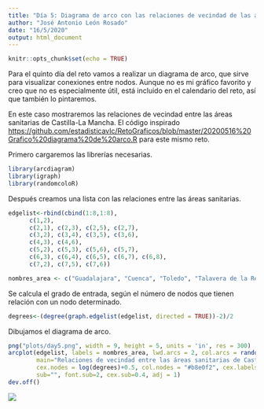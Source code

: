 ```yaml
---
title: "Día 5: Diagrama de arco con las relaciones de vecindad de las áreas sanitarias de Castilla-La Mancha"
author: "José Antonio León Rosado"
date: "16/5/2020"
output: html_document
---
```


```r
knitr::opts_chunk$set(echo = TRUE)
```


Para el quinto día del reto vamos a realizar un diagrama de arco, que sirve para visualizar conexiones entre nodos. Aunque no es mi gráfico favorito y creo que no es especialmente útil, está incluido en el calendario del reto, así que también lo pintaremos.

En este caso mostraremos las relaciones de vecindad entre las áreas sanitarias de Castilla-La Mancha. El código inspirado [https://github.com/estadisticavlc/RetoGraficos/blob/master/20200516%20Grafico%20diagrama%20de%20arco.R](en el que ha compartido la Oficina de Estadística del Ayuntamiento de Valencia) para este mismo reto.

Primero cargaremos las librerías necesarias.

```r
library(arcdiagram)
library(igraph)
library(randomcoloR)
```

Después creamos una lista con las relaciones entre las áreas sanitarias.

```r
edgelist<-rbind(cbind(1:8,1:8),
      c(1,2),
      c(2,1), c(2,3), c(2,5), c(2,7),
      c(3,2), c(3,4), c(3,5), c(3,6),
      c(4,3), c(4,6),
      c(5,2), c(5,3), c(5,6), c(5,7),
      c(6,3), c(6,4), c(6,5), c(6,7), c(6,8),
      c(7,2), c(7,5), c(7,6))

nombres_area <- c("Guadalajara", "Cuenca", "Toledo", "Talavera de la Reina", "Mancha Centro", "Ciudad Real", "Albacete", "Puertollano")
```

Se calcula el grado de entrada, según el número de nodos que tienen relación con un nodo determinado.

```r
degrees<-(degree(graph.edgelist(edgelist, directed = TRUE))-2)/2
```

Dibujamos el diagrama de arco.

```r
png("plots/day5.png", width = 9, height = 5, units = 'in', res = 300)
arcplot(edgelist, labels = nombres_area, lwd.arcs = 2, col.arcs = randomColor(length(edgelist),hue="blue"),
        main="Relaciones de vecindad entre las áreas sanitarias de Castilla-La Mancha",font.main=2,  
        cex.nodes = log(degrees)+0.5, col.nodes = "#b8e0f2", cex.labels = 0.6,
        sub="", font.sub=2, cex.sub=0.4, adj = 1)
dev.off()
```

![](https://raw.githubusercontent.com/jantleon/30diasdegraficos/master/plots/day5.png)
